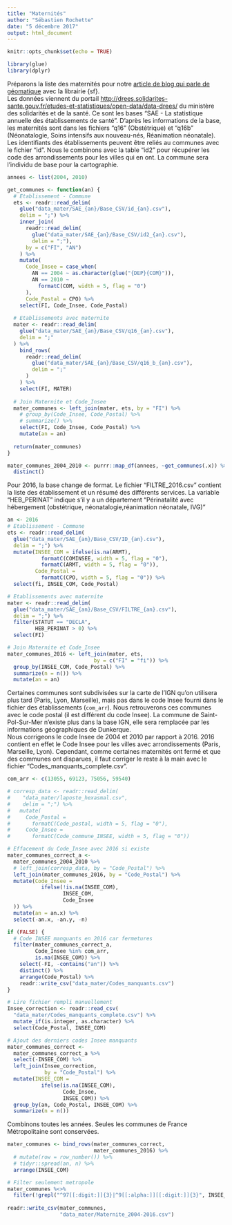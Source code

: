 ```yaml
---
title: "Maternités"
author: "Sébastien Rochette"
date: "5 décembre 2017"
output: html_document
---
```


```r
knitr::opts_chunk$set(echo = TRUE)
```

```r
library(glue)
library(dplyr)
```

Préparons la liste des maternités pour notre [article de blog qui parle de géomatique](https://thinkr.fr) avec la librairie {sf}.  
Les données viennent du portail <http://drees.solidarites-sante.gouv.fr/etudes-et-statistiques/open-data/data-drees/> du ministère des solidarités et de la santé. Ce sont les bases "SAE - La statistique annuelle des établissements de santé". D'après les informations de la base, les maternités sont dans les fichiers "q16" (Obstétrique) et "q16b" (Néonatalogie, Soins intensifs aux nouveau-nés, Réanimation néonatale). Les identifiants des établissements peuvent être reliés au communes avec le fichier "id". Nous le combinons avec la table "id2" pour récupérer les code des arrondissements pour les villes qui en ont. La commune sera l'individu de base pour la cartographie.  


```r
annees <- list(2004, 2010)

get_communes <- function(an) {
  # Etablissement - Commune
  ets <- readr::read_delim(
    glue("data_mater/SAE_{an}/Base_CSV/id_{an}.csv"),
    delim = ";") %>%
    inner_join(
      readr::read_delim(
        glue("data_mater/SAE_{an}/Base_CSV/id2_{an}.csv"),
        delim = ";"),
      by = c("FI", "AN")
    ) %>%
    mutate(
      Code_Insee = case_when(
        AN == 2004 ~ as.character(glue("{DEP}{COM}")),
        AN == 2010 ~ 
          formatC(COM, width = 5, flag = "0")
      ),
      Code_Postal = CPO) %>%
    select(FI, Code_Insee, Code_Postal)
  
  # Etablissements avec maternite
  mater <- readr::read_delim(
    glue("data_mater/SAE_{an}/Base_CSV/q16_{an}.csv"),
    delim = ";"
  ) %>%
    bind_rows(
      readr::read_delim(
        glue("data_mater/SAE_{an}/Base_CSV/q16_b_{an}.csv"),
        delim = ";"
      )
    ) %>%
    select(FI, MATER)
  
  # Join Maternite et Code_Insee  
  mater_communes <- left_join(mater, ets, by = "FI") %>%
    # group_by(Code_Insee, Code_Postal) %>%
    # summarize() %>%
    select(FI, Code_Insee, Code_Postal) %>%
    mutate(an = an)
  
  return(mater_communes)
}

mater_communes_2004_2010 <- purrr::map_df(annees, ~get_communes(.x)) %>%
  distinct()

```

Pour 2016, la base change de format. Le fichier "FILTRE_2016.csv" contient la liste des établissement et un résumé des différents services. La variable "HEB_PERINAT" indique s'il y a un département "Périnatalité avec hébergement (obstétrique, néonatalogie,réanimation néonatale, IVG)"
```r
an <- 2016
# Etablissement - Commune
ets <- readr::read_delim(
  glue("data_mater/SAE_{an}/Base_CSV/ID_{an}.csv"),
  delim = ";") %>%
  mutate(INSEE_COM = ifelse(is.na(ARMT),
           formatC(COMINSEE, width = 5, flag = "0"),
           formatC(ARMT, width = 5, flag = "0")),
         Code_Postal = 
           formatC(CPO, width = 5, flag = "0")) %>%
  select(fi, INSEE_COM, Code_Postal)

# Etablissements avec maternite
mater <- readr::read_delim(
  glue("data_mater/SAE_{an}/Base_CSV/FILTRE_{an}.csv"),
  delim = ";") %>%
  filter(STATUT == "DECLA",
         HEB_PERINAT > 0) %>%
  select(FI)

# Join Maternite et Code_Insee
mater_communes_2016 <- left_join(mater, ets, 
                            by = c("FI" = "fi")) %>%
  group_by(INSEE_COM, Code_Postal) %>%
  summarize(n = n()) %>%
  mutate(an = an)

```

Certaines communes sont subdivisées sur la carte de l'IGN qu'on utilisera plus tard (Paris, Lyon, Marseille), mais pas dans le code Insee fourni dans le fichier des établissements (`com_arr`). Nous retrouverons ces communes avec le code postal (il est différent du code Insee). La commune de Saint-Pol-Sur-Mer n'existe plus dans la base IGN, elle sera remplacée par les informations géographiques de Dunkerque.  
Nous corrigeons le code Insee de 2004 et 2010 par rapport à 2016. 2016 contient en effet le Code Insee pour les villes avec arrondissements (Paris, Marseille, Lyon). Cependant, comme certaines maternités ont fermé et que des communes ont disparues, il faut corriger le reste à la main avec le fichier "Codes_manquants_complete.csv".
```r
com_arr <- c(13055, 69123, 75056, 59540)

# corresp_data <- readr::read_delim(
#    "data_mater/laposte_hexasmal.csv",
#    delim = ";") %>%
#   mutate(
#     Code_Postal =
#       formatC(Code_postal, width = 5, flag = "0"),
#     Code_Insee =
#       formatC(Code_commune_INSEE, width = 5, flag = "0"))

# Effacement du Code_Insee avec 2016 si existe
mater_communes_correct_a <-
  mater_communes_2004_2010 %>%
  # left_join(corresp_data, by = "Code_Postal") %>%
  left_join(mater_communes_2016, by = "Code_Postal") %>%
  mutate(Code_Insee = 
           ifelse(!is.na(INSEE_COM),
                  INSEE_COM,
                  Code_Insee
  )) %>%
  mutate(an = an.x) %>%
  select(-an.x, -an.y, -n)

if (FALSE) {
  # Code INSEE manquants en 2016 car fermetures
  filter(mater_communes_correct_a, 
         Code_Insee %in% com_arr,
         is.na(INSEE_COM)) %>%
    select(-FI, -contains("an")) %>%
    distinct() %>%
    arrange(Code_Postal) %>%
    readr::write_csv("data_mater/Codes_manquants.csv")
}

# Lire fichier rempli manuellement
Insee_correction <- readr::read_csv(
  "data_mater/Codes_manquants_complete.csv") %>%
  mutate_if(is.integer, as.character) %>%
  select(Code_Postal, INSEE_COM)

# Ajout des derniers codes Insee manquants
mater_communes_correct <- 
  mater_communes_correct_a %>%
  select(-INSEE_COM) %>%
  left_join(Insee_correction,
            by = "Code_Postal") %>%
  mutate(INSEE_COM = 
           ifelse(is.na(INSEE_COM),
                  Code_Insee,
                  INSEE_COM)) %>%
  group_by(an, Code_Postal, INSEE_COM) %>%
  summarize(n = n())

```

Combinons toutes les années. Seules les communes de France Métropolitaine sont conservées.
```r
mater_communes <- bind_rows(mater_communes_correct,
                            mater_communes_2016) %>%
  # mutate(row = row_number()) %>%
  # tidyr::spread(an, n) %>%
  arrange(INSEE_COM)

# Filter seulement metropole
mater_communes %<>%
  filter(!grepl("^97[[:digit:]]{3}|^9[[:alpha:]][[:digit:]]{3}", INSEE_COM))
  
readr::write_csv(mater_communes,
                 "data_mater/Maternite_2004-2016.csv")
```


